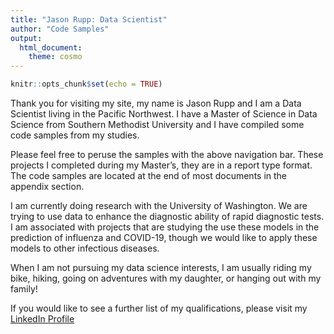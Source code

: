 ```yaml
---
title: "Jason Rupp: Data Scientist"
author: "Code Samples"
output: 
  html_document:
    theme: cosmo
---
```


```r
knitr::opts_chunk$set(echo = TRUE)
```


Thank you for visiting my site, my name is Jason Rupp and I am a Data Scientist living in the Pacific Northwest. I have a Master of Science in Data Science from Southern Methodist University and I have compiled some code samples from my studies. 

Please feel free to peruse the samples with the above navigation bar. These projects I completed during my Master's, they are in a report type format. The code samples are located at the end of most documents in the appendix section.

I am currently doing research with the University of Washington. We are trying to use data to enhance the diagnostic ability of rapid diagnostic tests. I am associated with projects that are studying the use these models in the prediction of influenza and COVID-19, though we would like to apply these models to other infectious diseases.

When I am not pursuing my data science interests, I am usually riding my bike, hiking, going on adventures with my daughter, or hanging out with my family!

If you would like to see a further list of my qualifications, please visit my <a href="https://www.linkedin.com/in/jasonwilliamrupp/">LinkedIn Profile </a>


